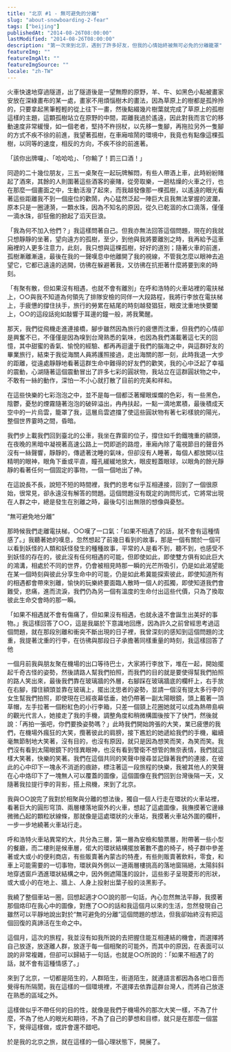 ```yaml
---
title: "北京 #1 - 無可避免的分離"
slug: "about-snowboarding-2-fear"
tags: ["beijing"]
publishedAt: "2014-08-26T08:00:00"
lastModified: "2014-08-26T08:00:00"
description: "第一次來到北京，遇到了許多好友，但我的心情始終被無可必免的分離籠罩"
featureImg: ""
featureImgAlt: ""
featureImgSource: ""
locale: "zh-TW"
---
```


火車快速地穿過隧道，出了隧道後是一望無際的原野，羊、牛、如黑色小點被畫家安放在深綠畫布的某一處，畫家不用煩惱樹木的畫法，因為草原上的樹都是孤拎拎的，只要拿起黑筆輕輕的從上往下一畫，然後點綴幾片樹葉就完成了草原上的孤樹這樣的主題，這顆孤樹站立在原野的中間，距離我過於遙遠，因此對我而言它的移動速度非常緩慢，如一個老者，堅持不杵拐杖，以先移一隻腳，再拖拉另外一隻腳的方式不疾不徐的前進，我望著孤樹，在車廂喧鬧的環境中，我竟也有點像這棵孤樹，以同等的速度，相反的方向，不疾不徐的前進著。

「該你出牌囉」、「哈哈哈」、「你輸了！罰三口酒！」

同遊的二十幾位朋友，三五一桌聚在一起玩牌解悶，有些人帶酒上車，此時紛紛賭起了酒來，其餘的人則圍著這些酒客的豪賭，從旁取樂，一趟枯燥的火車之行，也在那麼一個畫面之中，生動活潑了起來，而我越發像那一棵孤樹，以遙遠的眼光看著這些距離我不到一個座位的歡鬧，內心猛然泛起一陣巨大且我無法掌握的波瀾，原本只是一圈漣漪，一顆水珠，因為不知名的原因，從久已乾涸的水口滴落，僅僅一滴水珠，卻狂傲的掀起了滔天巨浪。

「我為何不加入他們？」我這樣問著自己。但我亦無法回答這個問題，現在的我就只想靜靜的坐著，望向遠方的孤樹，至少，到他與我將要離別之時，我再給予這車廂裡的人更多注意力，此刻，我只想與這棵孤樹，好好的道別；隨著火車的前進，孤樹漸離漸遠，最後在我的一聲嘆息中他離開了我的視線，不管我怎麼以眼神去追望它，它都已遠遠的逃開，彷彿在躲避著我，又彷彿在抗拒著什麼將要到來的時刻。

「有聚有散，但如果沒有相遇，也就不會有離別」在呼和浩特的火車站裡的電扶梯上，○○與我不知道為何領先了排隊安檢的同伴一大段路程，我將行李放在電扶梯上，手疲憊的撐住扶手，旅行的勞累在結尾的時刻越發猖狂，眼皮沈重地快要闔上，○○的這段話宛如敲響于耳邊的鐘一般，將我驚醒。

那天，我們從飛機走進連接橋，腳步雖然因為旅行的疲憊而沈重，但我們的心情卻是興奮不已，不僅僅是因為嗅到台灣熟悉的氣味，也因為我們滿載著這七天的回憶，其中甜蜜的香氣、愉悅的經驗、都再再迴盪于我們的腦海之中，與這群好友的畢業旅行，結束于我從海關人員將護照接過，走出海關的那一刻，此時我退一大步的距離，從遠處靜靜地看著這群生命中難得的好友們的歡笑，我的心中泛起了幸福的震動，心湖隨著這個震動冒出了許多七彩的圓狀物，我站立在這群圓狀物之中，不敢有一絲的動作，深怕一不小心就打散了目前的完美和祥和。

在這些快樂的七彩泡泡之中，並不是每一個都泛著耀眼燦爛的色彩，有一些黑色，陰鬱，憂愁的煙霧隨著泡泡的破碎溢出，冉冉扶起，一點一滴地累積，最後積成天空中的一片烏雲，籠罩了我，這層烏雲遮擋了使這些圓狀物有著七彩樣貌的陽光，整個世界霎時之間，昏暗。

我們步上載我們回到臺北的公車，我坐在靠窗的位子，撐住如千鈞鐵塊重的額頭，在夜晚的黑暗中凝視著高速公路上一閃即逝的路燈，車廂內除了電視節目的聲音外沒有一絲聲響，靜靜的，傳遞著沈睡的氣味，但卻沒有人睡著，每個人都放開以往精明的眼神，眼角下垂或平直，瞳孔緩緩地放大，眼皮輕蓋眼球，以眼角的餘光靜靜的看著任何一個固定的事物，一個一個地出了神。

在這說長不長，說短不短的時間裡，我們的思考似乎互相連接，回到了一個很原始，很常見，卻永遠沒有解答的問題。這個問題沒有既定的詢問形式，它將常出現在人群之中，總是發生在別離之時，最後勾引出無限的想像與憂愁。

“無可避免地分離”

那時候我們走離電扶梯，○○嘆了一口氣：「如果不相遇了的話，就不會有這種情感了。」我聽著她的嘆息，忽然想起了前幾日看到的故事，那是一個有關於一個可以看到妖怪的人類和妖怪發生的種種故事，平常的人是看不到，聽不到，也感受不到妖怪的存在的，彼此沒有任何相遇的可能，但即使如此，即使雙方俱有如此巨大的鴻溝，相處於不同的世界，仍會被相見時那一瞬的光芒所吸引，仍是如此渴望能在某一個時刻與彼此分享生命中的可能，仍是如此希冀能探索彼此，即使知道所有的相遇都會帶來別離，愉快的玩樂終要面臨人散時一個人的孤獨，即使知道我們會難受，悲痛，進而流淚，我們仍為另一個有溫度的生命付出這些代價，只為了換取彼此生命交會時的那一瞬。

「如果不相遇就不會有傷痛了，但如果沒有相遇，也就永遠不會誕生出美好的事物。」我這樣回答了○○，這是我屬於下意識地回應，因為許久之前曾經思考過這個問題，就在那段別離和衝突不斷出現的日子裡，我曾深刻的感知到這個問題的沈重，我提著沈重的行李，在彷彿與那段日子承擔著同樣重量的時刻，我這樣回答了他

一個月前我與朋友聚在機場的出口等待巴士，大家將行李放下，堆在一起，開始擺起千奇古怪的姿勢，然後請路人幫我們拍照，而我們的目的就是要使得幫我們拍照的路人笑出來，最後我們靠在玻璃牆的外層，右腳踩在玻璃牆底的欄杆上，右手放在右腳，撐住額頭並靠在玻璃上，擺出沈思者的姿勢，並請一個沒有提太多行李的女生幫我們拍照，即使現在已經夜幕低垂，她仍帶著一副太陽眼鏡，頭上戴著一頂草帽，左手拉著一個粉紅色的小行李箱，只差一個頸上花圈她就可以成為熱帶島嶼的觀光代言人，她接走了我的手機，調整角度和稍微構圖後按下了快門，然後就說：「再拍一張吧，你們要換姿勢嗎？」此時我們開始誇張的大笑，業已疲憊的我們，在機場外瘋狂的大笑，攬著彼此的肩膀，接下尷尬的她遞給我們的手機，繼續毫無節制地大笑著，沒有目的，也沒有原因，就只是因為想笑而笑，為笑而笑。我們沒有看到太陽眼鏡下的怪異眼神，也沒有看到警衛不想管的無奈表情，我們就這樣大笑著，快樂的笑著。我們在這個共同的笑聲中搜尋並記錄著我們的連接，在彼此的心中印下一塊永不消逝的痕跡，標注著這一段旅程的快樂，我被其他人的笑聲在心中烙印下了一塊無人可以覆蓋的圖像，這個圖像在我們回到台灣後隔一天，又隨著我拉提行李的背影，搭上飛機，來到了北京。

我與○○說完了我對於相聚與分離的想法後，獨自一個人行走在環狀的火車站裡，看著巨大的圓形穹頂、兩層樓落地窗外的火車，想起了這處圖像，我撫摸著它邊緣微微凸起的顆粒狀線條，那就像是這處環狀的火車站，我摸著火車站外圍的欄杆，一步一步地繞著火車站行走。

呼和浩特火車站異常的大，共分為三層，第一層為安檢和驗票層，附帶著一些小型的餐廳，而二樓則是候車層，偌大的環狀結構擺放著數不盡的椅子，椅子群中參差著或大或小的便利商店，有些販賣著內蒙古的特產，有些則販賣著飲料，零食，和車上可能需要的一切事物，環狀與外側以一道兩層樓挑高的落地窗隔絕，太陽斜斜地穿透窗戶洒進環狀結構之中，因外側遮陽篷的設計，這些影子呈現菱形的形狀，或大或小的在地上、牆上、人身上投射出葉子般的淡黑影子。

我繞了整個車站一圈，回想起適才○○說的那一句話，內心忽然無法平靜，我摸著那個烙印在我心中的圖像，對應了○○的話和我這個月以來的生活，忽然發現自己雖然可以平靜地說出對於“無可避免的分離”這個問題的想法，但我卻始終沒有把這個回復的真諦活在生命之中。

這個月，這次的旅程，我並沒有如我所說的去把握住能互相連結的機會，而選擇將自己放逐，放逐離人群，放逐于每一個相聚的可能外，而其中的原因，在表面可以說的非常複雜，但卻可以歸結于一句話，也就是○○所說的：「如果不相遇了的話，就不會有這種情感了。」

來到了北京，一切都是陌生的，人群陌生，街道陌生，就連語言都因為各地口音而覺得有所隔閡，我在這樣的一個環境裡，不選擇去依靠這群台灣人，而將自己放逐在熟悉的區域之外。

這樣做似乎不帶任何的目的性，就像是我們于機場外的那次大笑一樣，不為了什麼，不為了他人的眼光和期待，不為了自己的夢想和目標，就只是在那麼一個當下，覺得這樣做，或許會還不錯吧。

於是我的北京之旅，就在這樣的一個心理狀態下，開展了。